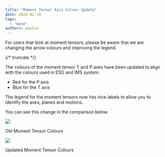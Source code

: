 ```yaml
---
title: "Moment Tensor Axis Colour Update"
date: 2025-02-19
tags:
  - "base"
authors: paulus
---
```


For users that look at moment tensors, please be aware that we are changing the arrow colours and improving the legend.

{/* truncate */}

The colours of the moment tensor T and P axes have been updated to align with the colours used in ESG and IMS system:

- Red for the P axis
- Blue for the T axis

The legend for the moment tensors now has nice labels to allow you to identify the axes, planes and motions.

You can see this change in the comparison below.

![](/img/Moment-Tensor-Old.png)

Old Moment Tensor Colours

![](/img/Moment-Tensor-Update.png)

Updated Moment Tensor Colours
